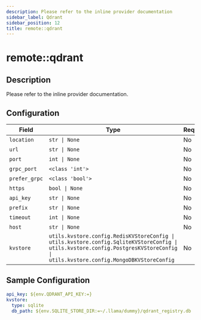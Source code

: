 ```yaml
---
description: Please refer to the inline provider documentation
sidebar_label: Qdrant
sidebar_position: 12
title: remote::qdrant
---
```


# remote::qdrant

## Description

Please refer to the inline provider documentation.

## Configuration

| Field | Type | Required | Default | Description |
|-------|------|----------|---------|-------------|
| `location` | `str \| None` | No |  |  |
| `url` | `str \| None` | No |  |  |
| `port` | `int \| None` | No | 6333 |  |
| `grpc_port` | `<class 'int'>` | No | 6334 |  |
| `prefer_grpc` | `<class 'bool'>` | No | False |  |
| `https` | `bool \| None` | No |  |  |
| `api_key` | `str \| None` | No |  |  |
| `prefix` | `str \| None` | No |  |  |
| `timeout` | `int \| None` | No |  |  |
| `host` | `str \| None` | No |  |  |
| `kvstore` | `utils.kvstore.config.RedisKVStoreConfig \| utils.kvstore.config.SqliteKVStoreConfig \| utils.kvstore.config.PostgresKVStoreConfig \| utils.kvstore.config.MongoDBKVStoreConfig` | No | sqlite |  |

## Sample Configuration

```yaml
api_key: ${env.QDRANT_API_KEY:=}
kvstore:
  type: sqlite
  db_path: ${env.SQLITE_STORE_DIR:=~/.llama/dummy}/qdrant_registry.db
```
